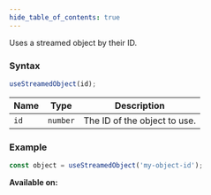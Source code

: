 ```yaml
---
hide_table_of_contents: true
---
```



Uses a streamed object by their ID.

### Syntax

```js
useStreamedObject(id);
```

| Name | Type     | Description                  |
| ---- | -------- | ---------------------------- |
| `id` | `number` | The ID of the object to use. |

### Example

```js
const object = useStreamedObject('my-object-id');
```

**Available on:** <ClientTag />
